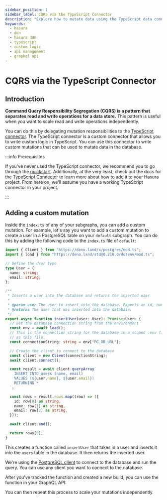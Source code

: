 ```yaml
---
sidebar_position: 1
sidebar_label: CQRS via the TypeScript Connector
description: "Explore how to mutate data using the TypeScript data connector."
keywords:
  - hasura
  - ddn
  - hasura ddn
  - typescript
  - custom logic
  - api management
  - graphql api
---
```



# CQRS via the TypeScript Connector

## Introduction

**Command Query Responsibility Segregation (CQRS) is a pattern that separates read and write operations for a data
store.** This pattern is useful when you want to scale read and write operations independently.

You can do this by delegating mutation responsibilities to the
[TypeScript connector](https://hasura.io/connectors/typescript-deno). The TypeScript connector is a custom connector
that allows you to write custom logic in TypeScript. You can use this connector to write custom mutations that can be
used to mutate data in the database.

:::info Prerequisites

If you've never used the TypeScript connector, we recommend you to go through the
[quickstart](/getting-started/local-dev.mdx). Additionally, at the very least, check out the docs for the
[TypeScript Connector](https://github.com/hasura/ndc-typescript-deno) to learn more about how to add it to your Hasura
project. From here on, we'll assume you have a working TypeScript connector in your project.

:::

## Adding a custom mutation

Inside the `index.ts` of any of your subgraphs, you can add a custom mutation. For example, let's say you want to add a
custom mutation to create a user in a PostgreSQL table on your `default` subgraph. You can do this by adding the
following code to the `index.ts` file of `default`:

```typescript
import { Client } from "https://deno.land/x/postgres/mod.ts";
import { load } from "https://deno.land/std@0.210.0/dotenv/mod.ts";

// Define the User type
type User = {
  name: string;
  email: string;
};

/**
 * Inserts a user into the database and returns the inserted user
 *
 * @param user The user to insert into the database. Expects an id, name, and email.
 * @returns The user that was inserted into the database.
 */
export async function insertUser(user: User): Promise<User> {
  // Get the database connection string from the environment
  const env = await load();
  // This is the connection string for the database in a scoped .env file in the **same** directory
  // as this file.
  const connectionString: string = env["PG_DB_URL"];

  // Create the client to connect to the database
  const client = new Client(connectionString);
  await client.connect();

  const result = await client.queryArray`
    INSERT INTO users (name, email)
    VALUES (${user.name}, ${user.email})
    RETURNING *
  `;

  const rows = result.rows.map((row) => ({
    id: row[0] as string,
    name: row[1] as string,
    email: row[2] as string,
  }));

  await client.end();

  return rows[0];
}
```

This creates a function called `insertUser` that takes in a user and inserts it into the `users` table in the database.
It then returns the inserted user.

We're using the [PostgreSQL client](https://deno.land/x/postgres) to connect to the database and run the query. You can
use any client you want to connect to the database.

After you've tracked the function and created a new build, you can use the function in your GraphQL API:

<Thumbnail
  src="/img/graphql-api/mutations/0.1.1_console_insert-user-mutation.png"
  alt="Insert user mutation using CQRS"
  className="no-shadow overview-img"
/>

You can then repeat this process to scale your mutations independently.
